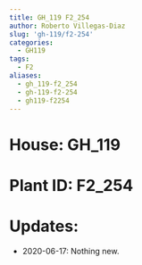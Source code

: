 ```yaml
---
title: GH_119 F2_254
author: Roberto Villegas-Diaz
slug: 'gh-119/f2-254'
categories:
  - GH119
tags:
  - F2
aliases:
  - gh_119-f2_254
  - gh-119-f2-254
  - gh119-f2254
---
```


# **House**: GH_119
# **Plant ID**: F2_254
# **Updates**: 
 - 2020-06-17: Nothing new.
